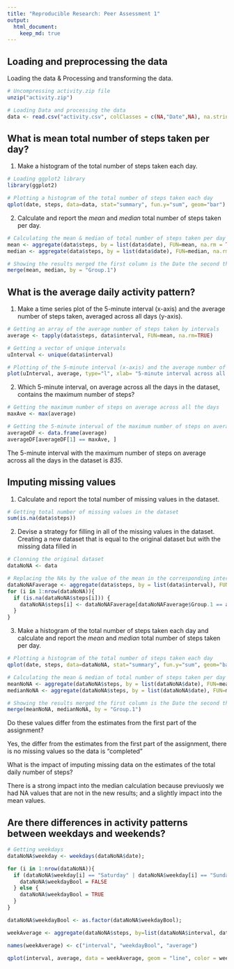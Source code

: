 ```yaml
---
title: "Reproducible Research: Peer Assessment 1"
output: 
  html_document:
    keep_md: true
---
```



## Loading and preprocessing the data

Loading the data & Processing and transforming the data.

```r
# Uncompressing activity.zip file
unzip("activity.zip")

# Loading Data and processing the data
data <- read.csv("activity.csv", colClasses = c(NA,"Date",NA), na.strings = "NA")
```

## What is mean total number of steps taken per day?

1. Make a histogram of the total number of steps taken each day. 

```r
# Loading ggplot2 library
library(ggplot2)

# Plotting a histogram of the total number of steps taken each day
qplot(date, steps, data=data, stat="summary", fun.y="sum", geom="bar")
```

2. Calculate and report the *mean* and *median* total number of steps taken per day.

```r
# Calculating the mean & median of total number of steps taken per day
mean <- aggregate(data$steps, by = list(data$date), FUN=mean, na.rm = TRUE)
median <- aggregate(data$steps, by = list(data$date), FUN=median, na.rm = TRUE)

# Showing the results merged the first column is the Date the second the Mean and the third is the Median
merge(mean, median, by = "Group.1")
```

## What is the average daily activity pattern?

1. Make a time series plot of the 5-minute interval (x-axis) and the average number of steps taken, averaged across all days (y-axis).

```r
# Getting an array of the average number of steps taken by intervals 
average <- tapply(data$steps, data$interval, FUN=mean, na.rm=TRUE)

# Getting a vector of unique intervals
uInterval <- unique(data$interval)

# Plotting of the 5-minute interval (x-axis) and the average number of steps taken, averaged across all days (y-axis)
plot(uInterval, average, type="l", xlab= "5-minute interval across all days", ylab= "Average of steps", lwd=2)
```

2. Which 5-minute interval, on average across all the days in the dataset, contains the maximum number of steps?

```r
# Getting the maximum number of steps on average across all the days
maxAve <- max(average)

# Getting the 5-minute interval of the maximum number of steps on average across all the days
averageDF <- data.frame(average)
averageDF[averageDF[1] == maxAve, ]
```

The 5-minute interval with the maximum number of steps on average across all the days in the dataset is *835*.

## Imputing missing values

1. Calculate and report the total number of missing values in the dataset.

```r
# Getting total number of missing values in the dataset
sum(is.na(data$steps))
```

2. Devise a strategy for filling in all of the missing values in the dataset. Creating a new dataset that is equal to the original dataset but with the missing data filled in

```r
# Clonning the original dataset
dataNoNA <- data

# Replacing the NAs by the value of the mean in the corresponding interval
dataNoNAFaverage <- aggregate(data$steps, by = list(data$interval), FUN=mean, na.rm=TRUE)
for (i in 1:nrow(dataNoNA)){
  if (is.na(dataNoNA$steps[i])) { 
    dataNoNA$steps[i] <- dataNoNAFaverage[dataNoNAFaverage$Group.1 == as.character(dataNoNA$interval[i]), "x"]
  }
}
```

3. Make a histogram of the total number of steps taken each day and calculate and report the *mean* and *median* total number of steps taken per day.

```r
# Plotting a histogram of the total number of steps taken each day
qplot(date, steps, data=dataNoNA, stat="summary", fun.y="sum", geom="bar")

# Calculating the mean & median of total number of steps taken per day
meanNoNA <- aggregate(dataNoNA$steps, by = list(dataNoNA$date), FUN=mean, na.rm = TRUE)
medianNoNA <- aggregate(dataNoNA$steps, by = list(dataNoNA$date), FUN=median, na.rm = TRUE)

# Showing the results merged the first column is the Date the second the Mean and the third is the Median
merge(meanNoNA, medianNoNA, by = "Group.1")
```

Do these values differ from the estimates from the first part of the assignment?

Yes, the differ from the estimates from the first part of the assignment, there is no missing values so the data is "completed"

What is the impact of imputing missing data on the estimates of the total daily number of steps?

There is a strong impact into the median calculation because previuosly we had NA values that are not in the new results; and a slightly impact into the mean values.

## Are there differences in activity patterns between weekdays and weekends?

```r
# Getting weekdays
dataNoNA$weekday <- weekdays(dataNoNA$date);

for (i in 1:nrow(dataNoNA)){
  if (dataNoNA$weekday[i] == "Saturday" | dataNoNA$weekday[i] == "Sunday" ) { 
    dataNoNA$weekdayBool = FALSE
  } else {
    dataNoNA$weekdayBool = TRUE
  }
}

dataNoNA$weekdayBool <- as.factor(dataNoNA$weekdayBool);

weekAverage <- aggregate(dataNoNA$steps, by=list(dataNoNA$interval, dataNoNA$weekdayBool), FUN=mean, na.rm=TRUE)

names(weekAverage) <- c("interval", "weekdayBool", "average")

qplot(interval, average, data = weekAverage, geom = "line", color = weekdayBool, facets= weekdayBool ~ .)
```

